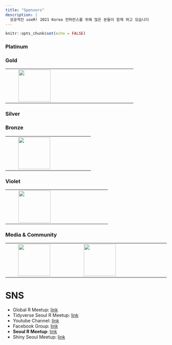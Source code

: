 ```yaml
---
title: "Sponsors"
description: |
  성공적인 useR! 2021 Korea 컨퍼런스를 위해 많은 분들이 함께 하고 있습니다
---
```


```r
knitr::opts_chunk$set(echo = FALSE)
```


### Platinum



### Gold

|     |     |                                                                                             |     |     |
|-----|-----|---------------------------------------------------------------------------------------------|-----|-----|
|     |     | [![](fig/R_Consortium-logo-vertical-color.png){width="100"}](https://www.r-consortium.org/) |     |     |

### Silver

### Bronze

|     |     |                                                              |     |     |
|-----|-----|--------------------------------------------------------------|-----|-----|
|     |     | [![](fig/openup_logo.png){width="100"}](https://www.oss.kr/) |     |     |

### Violet

|     |     |                                                                   |     |     |
|-----|-----|-------------------------------------------------------------------|-----|-----|
|     |     | [![](fig/jpub-logo.jpeg){width="100"}](https://jpub.tistory.com/) |     |     |

### Media & Community

|     |     |                                                                |                                                                              |     |
|-----|-----|----------------------------------------------------------------|------------------------------------------------------------------------------|-----|
|     |     | [![](fig/hani_logo.jpg){width="100"}](https://www.hani.co.kr/) | [![](fig/datayanolja_logo.png){width="100"}](https://datayanolja.github.io/) |     |

# SNS

-   Global R Meetup: [link](https://benubah.github.io/r-community-explorer/rugs.html)
-   Tidyverse Seoul R Meetup: [link](https://tidyverse-korea.github.io/seoul-R/)
-   Youtube Channel: [link](https://www.youtube.com/channel/UCW-epmIvjBEhhVXw_F0Nqbw)
-   Facebook Group: [link](https://www.facebook.com/groups/tidyverse)
-   **Seoul R Meetup**: [link](https://www.meetup.com/seoul-r-meetup)
-   Shiny Seoul Meetup: [link](https://github.com/shinykorea/Meetup)
